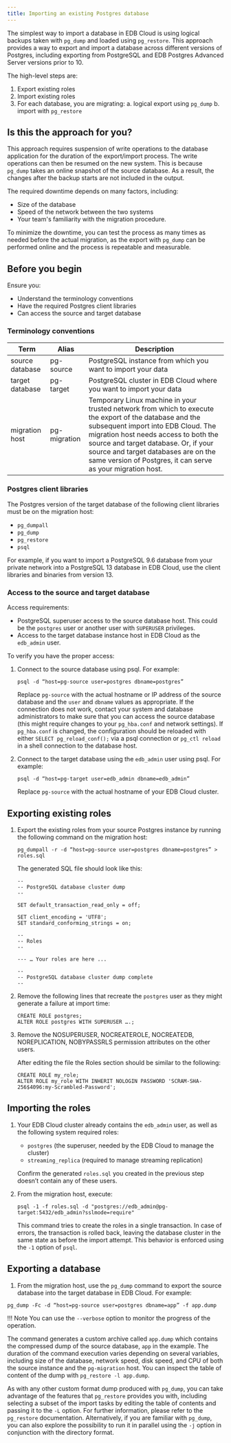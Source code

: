 ```yaml
---
title: Importing an existing Postgres database
---
```


The simplest way to import a database in EDB Cloud is using logical backups taken with `pg_dump` and loaded using `pg_restore`. This approach provides a way to export and import a database across different versions of Postgres, including exporting from PostgreSQL and EDB Postgres Advanced Server versions prior to 10.

The high-level steps are:

1. Export existing roles 
1. Import existing roles
1. For each database, you are migrating:
   a. logical export using `pg_dump`
   b. import with `pg_restore`


## Is this the approach for you?

This approach requires suspension of write operations to the database application for the duration of the export/import process. The write operations can then be resumed on the new system. This is because `pg_dump` takes an online snapshot of the source database. As a result, the changes after the backup starts are not included in the output.

The required downtime depends on many factors, including:
 - Size of the database
 - Speed of the network between the two systems
 - Your team's familiarity with the migration procedure. 
 
 To minimize the downtime, you can test the process as many times as needed before the actual migration, as the export with `pg_dump` can be performed online and the process is repeatable and measurable.

## Before you begin

Ensure you: 
 - Understand the terminology conventions
 - Have the required Postgres client libraries
 - Can access the source and target database

### Terminology conventions

| Term | Alias | Description | 
| ---- | ----- | ---------- |
| source database | pg-source | PostgreSQL instance from which you want to import your data |
| target database | pg-target | PostgreSQL cluster in EDB Cloud where you want to import your data |
| migration host | pg-migration | Temporary Linux machine in your trusted network from which to execute the export of the database and the subsequent import into EDB Cloud. The migration host needs access to both the source and target database.  Or, if your source and target databases are on the same version of Postgres, it can serve as your migration host. |


### Postgres client libraries
The Postgres version of the target database of the following client libraries must be on the migration host:

- `pg_dumpall`
- `pg_dump`
- `pg_restore`
- `psql`

For example, if you want to import a PostgreSQL 9.6 database from your private network into a PostgreSQL 13 database in EDB Cloud, use the client libraries and binaries from version 13.

### Access to the source and target database

Access requirements:

- PostgreSQL superuser access to the source database host. This could be the `postgres` user or another user with `SUPERUSER` privileges.
- Access to the target database instance host in EDB Cloud as the `edb_admin` user.


To verify you have the proper access:
1. Connect to the source database using psql. For example: 
   ```
   psql -d “host=pg-source user=postgres dbname=postgres”
   ```
   Replace `pg-source` with the actual hostname or IP address of the source database and the `user` and `dbname` values as appropriate. If the connection does not work, contact your system and database administrators to make sure that you can access the source database (this might require changes to your `pg_hba.conf` and network settings). If `pg_hba.conf` is changed, the configuration should be reloaded with either `SELECT pg_reload_conf();` via a psql connection or `pg_ctl reload` in a shell connection to the database host.

1. Connect to the target database using the `edb_admin` user using psql. For example:
   ```
   psql -d “host=pg-target user=edb_admin dbname=edb_admin”
   ```
   Replace `pg-source` with the actual hostname of your EDB Cloud cluster.

## Exporting existing roles
1. Export the existing roles from your source Postgres instance by running the following command on the migration host:

   ```
   pg_dumpall -r -d “host=pg-source user=postgres dbname=postgres” > roles.sql
   ```

   The generated SQL file should look like this:

   ```
   --
   -- PostgreSQL database cluster dump
   --

   SET default_transaction_read_only = off;

   SET client_encoding = 'UTF8';
   SET standard_conforming_strings = on;

   --
   -- Roles
   --

   --- … Your roles are here ...

   --
   -- PostgreSQL database cluster dump complete
   --
   ```

1. Remove the following lines that recreate the `postgres` user as they might generate a failure at import time:

   ```
   CREATE ROLE postgres;
   ALTER ROLE postgres WITH SUPERUSER ….;
   ```

1. Remove the NOSUPERUSER, NOCREATEROLE, NOCREATEDB, NOREPLICATION, NOBYPASSRLS permission attributes on the other users.

   After editing the file the Roles section should be similar to the following: 

   ```
   CREATE ROLE my_role;
   ALTER ROLE my_role WITH INHERIT NOLOGIN PASSWORD 'SCRAM-SHA-256$4096:my-Scrambled-Password';
   ```

## Importing the roles
1. Your EDB Cloud cluster already contains the `edb_admin` user, as well as the following system required roles:
   - `postgres` (the superuser, needed by the EDB Cloud to manage the cluster) 
   - `streaming_replica` (required to manage streaming replication)

   Confirm the generated `roles.sql` you created in the previous step doesn’t contain any of these users.

1. From the migration host, execute:

   ```
   psql -1 -f roles.sql -d "postgres://edb_admin@pg-target:5432/edb_admin?sslmode=require"
   ```

   This command tries to create the roles in a single transaction. In case of errors, the transaction is rolled back, leaving the database cluster in the same state as before the import attempt. This behavior is enforced using the `-1` option of `psql`.

## Exporting a database
1. From the migration host, use the `pg_dump` command to export the source database into the target database in EDB Cloud. For example:  

```
pg_dump -Fc -d “host=pg-source user=postgres dbname=app” -f app.dump
```

!!! Note
    You can use the `--verbose` option to monitor the progress of the operation.

The command generates a custom archive called `app.dump` which contains the compressed dump of the source database, `app` in the example. The duration of the command execution varies depending on several variables, including size of the database, network speed, disk speed, and CPU of both the source instance and the `pg-migration` host. You can inspect the table of content of the dump with `pg_restore -l app.dump`.

As with any other custom format dump produced with `pg_dump`, you can take advantage of the features that `pg_restore` provides you with, including selecting a subset of the import tasks by editing the table of contents and passing it to the `-L` option. For further information, please refer to the `pg_restore` documentation.
Alternatively, if you are familiar with `pg_dump`, you can also explore the possibility to run it in parallel using the `-j` option in conjunction with the directory format.

